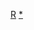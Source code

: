 {{Routemap
|inline = <includeonly>yes</includeonly>
|title = 華盛頓地鐵紅線
|title-bg = #{{WMATA color|Red}}
|navbar = 華盛頓地鐵RDT/紅線
|navbar pos = 2
|map=
\\\uYRD~~ ~~ ~~格蘭蒙特車廠
\\\utBHFa@g!~ulBHF~~[[格蘭蒙特站|格蘭蒙特]]
{{BSto|[[美鐵]]|往[[芝加哥聯合車站|芝加哥]]|it=off}}與{{BSto|[[馬里蘭區域通勤鐵路|MARC]]|往{{link-en|馬丁斯堡站|Martinsburg station|馬丁斯堡}}|it=off}}~~ ~~! !\CONTg\\utBHF~~{{link-en|惠頓站|Wheaton station|惠頓}}
涼蔭叢車廠~~ ~~! !uYRD\STR\\utBHF~~{{link-en|森林幽谷站|Forest Glen station|森林幽谷}}
[[涼蔭叢站|涼蔭叢]]! !c\uBHF!~BS2c2\BS2r\cd\cRP4q\utSTR!~RP4q\cRP4q~~ ~~ ~~{{jct|state=MD|I|495|name1=首都环线|rdt=y}}
{{rint|us|amtrak|link=首都特快}}[[馬里蘭區域通勤鐵路|MARC]]~~ ~~{{link-en|羅克維爾站|Rockville station|羅克維爾}}~~! !\c\umvINT\cd\\utSTRe@g!~STRc2\CONT3~~ ~~ ~~{{BSto|[[馬里蘭區域通勤鐵路|MARC]]|往{{link-en|弗雷德里克站|Frederick station|弗雷德里克}}|it=off}}
{{link-en|雙溪站 (華盛頓)|Twinbrook station|雙溪}}! !\d!~uBHF\STRl\dLSTRq\LSTRq\uSTR!~SPLa+r!~SPL+1\STRc4
utSTRa\\\vBHF!~uSTR!~lvINT~~ ~~{{link-en|銀泉站 (馬里蘭州)|Silver Spring station (Maryland)|銀泉}}~~ ~~<!--{{rint|washington|Purple}}-->[[馬里蘭區域通勤鐵路|MARC]]
{{link-en|白火石站|White Flint station|白火石}}! !utBHFea\\\vSTR!~uBHF~~ ~~{{link-en|塔科馬站|Takoma station|塔科馬}}~~ ~~{{BSsplit|[[马里兰州]]|[[华盛顿哥伦比亚特区|华盛顿]]|line=1|align=center}}
{{link-en|格羅斯文諾-斯特拉斯摩站|Grosvenor–Strathmore station|格羅斯文諾-斯特拉斯摩}}! !cd\utBHFe@g\c\\utdSTRc2\uv-ABZg3!~lMSTRc3o!~utSTRc3!~STR!~STR~L\STR~R
{{jct|state=MD|I|495|name1=首都环线|rdt=y}}~~ ~~! !cd\dRP4q\uhSKRZ-G4a!~hPORTALf\dRP4q\c\utABZ+1l\utcSTRq!~utcSTRc4\mvKRZt!~uBHF\utcSTRq\utCONTfq~~ ~~[[托騰堡站|托騰堡]]~~ ~~{{rint|washington|Green}}{{rint|washington|Yellow|X}}
{{link-en|醫療中心站 (華盛頓地鐵)|Medical Center station (Washington Metro)|醫療中心}}! !utBHF\cd\utLSTR\c\vSTR!~uBHF~~{{link-en|布魯克蘭-美國天主教大學站|Brookland–CUA station|布魯克蘭-美國天主教大學}}
<!--{{rint|washington|Purple}}-->~~ ~~[[貝塞斯達站|貝塞斯達]]~~! !uetINT!~ulHST\\STRc2\uSTR!~SPLg+3
{{BSsplit|[[马里兰州]]|[[华盛顿哥伦比亚特区|华盛顿]]|line=1|align=center}}~~ ~~{{link-en|友誼高地站|Friendship Heights station|友誼高地}}~~! !utBHF\\STR2+1\uhBHFa!~STRc34~~{{link-en|羅德島大道-布倫特伍德站|Rhode Island Avenue–Brentwood station|羅德島大道-布倫特伍德}}
{{link-en|特雷鎮-美國大學站|Tenleytown–AU station|特雷鎮-美國大學}}! !\utBHF\\STRc1\STR2h+4!~lMKRZ2+4o!~uSTR\SHI4c3
{{link-en|梵尼斯-哥倫比亞特區大學站|Van Ness–UDC station|梵尼斯-哥倫比亞特區大學}}! !\d\utBHF\d\\uSTR~L\ABZg+l!~uSTR~R\CONTfq~~ ~~ ~~{{BSto|[[美鐵]]與[[馬里蘭區域通勤鐵路|MARC]]|經[[東北走廊]]往[[賓夕法尼亞車站 (巴爾的摩)|巴爾的摩]]|it=off}}
{{link-en|克里夫蘭公園站|Cleveland Park station|克里夫蘭公園}}! !c\utBHF\c\\\udYRD\dYRD~~ ~~ ~~布倫特伍德車廠 │ {{link-en|常春藤城|Ivy City}}
{{link-en|伍德利公園站|Woodley Park station|伍德利公園}}! !cd\utBHF\\cd\dRP4q\udSKRZ-G4hl\dSKRZ-G4hr\dRP4q~~ ~~ ~~{{jct|state=DC|US|50|name1=紐約大道東北|rdt=y}}
{{link-en|杜邦圓環站|Dupont Circle station|杜邦圓環}}! !\utBHF\\\uBHF!~PORTALf!~STR~L\STR~R~~[[诺玛-高立德大学站|诺玛-高立德大学]]
[[法拉格特北站|法拉格特北]]! !utd-CONT2\utSTRc3!~HUBc2\utBHF!~HUB3\\\c\d!~utdBHF!~lvINT\dBHF\c\~~ ~~[[聯合車站 (華盛頓地鐵)|聯合車站]]~~ ~~{{rint|tram|link=哥倫比亞特區電車}}[[維珍尼亞鐵路特快|VRE]] [[馬里蘭區域通勤鐵路|MARC]]{{rint|us|Amtrak}}
{{BSto|{{stn|法拉格特西}}|（藍線、橙線與銀線）|it=off}}! !utdSTRc1\utBHF2+4!~HUB1\utABZg2!~HUBc4\utSTRc3\d\utSTR~L\utSTR~R!~STRl\tdSTRaq\tdCONTfq~~ ~~ ~~{{BSto|[[美鐵]]與[[維珍尼亞鐵路特快|VRE]]|經[[第一街隧道]]|it=off}}
utSTRc1\utSTR!~utSTRl+4!~utSTRc1\utSTR+r!~utSTR+4\tRP4q!~MASKl!~MSTR\utSTR!~tRP4q\tRP4q!~MASKr!~MSTR~~ ~~ ~~{{jct|state=DC|I|395|name1=第三街隧道|rdt=y}}
{{BSto|[[麥佛森廣場站|麥佛森廣場]]|（藍線、橙線與銀線）|it=off}}! !utkSTR2\utBHF\utLSTR\utkBHF3~~[[司法廣場站|司法廣場]]
{{rint|washington|Blue}}{{rint|washington|Orange}}{{rint|washington|Silver}}~~ ~~[[地鐵中心站_(華盛頓)|地鐵中心]]~~! !utkSTRc1\utSTR!~utkBHFl+4\utSTR!~utkBHFr+1\utkSTRc4~~ ~~[[畫廊站|畫廊]]~~ ~~{{rint|washington|Green}}{{rint|washington|Yellow}}
\\utCONTf\utCONTf\\
-colspan-1
{{rint|wheelchair}}所有車站皆可使用[[輪椅]]
}}<noinclude>
{{rdt intro|[[華盛頓地鐵紅線]]}}
[[Category:華盛頓地鐵RDT|R]]
[[Category:華盛頓地鐵紅線|*]]
</noinclude>